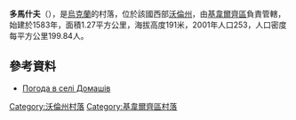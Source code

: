{{coord|50|57|6|N|25|40|44|E|scale:30000|display=title}}

'''多馬什夫'''（{{lang-uk|Домашів}}），是[[烏克蘭|烏克蘭]]的村落，位於該國西部[[沃倫州|沃倫州]]，由[[基韋爾齊區|基韋爾齊區]]負責管轄，始建於1583年，面積1.27平方公里，海拔高度191米，2001年人口253，人口密度每平方公里199.84人。

==參考資料==
* [http://weather.in.ua/ua/volynskaja/7176 Погода в селі Домашів] {{Wayback|url=http://weather.in.ua/ua/volynskaja/7176 |date=20111219110231 }}

[[Category:沃倫州村落|Category:沃倫州村落]]
[[Category:基韋爾齊區村落|Category:基韋爾齊區村落]]


{{Volyn-geo-stub}}